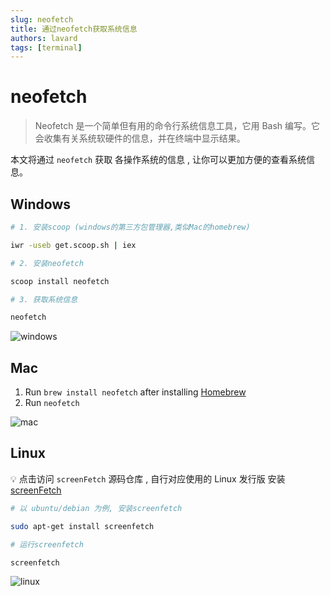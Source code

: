```yaml
---
slug: neofetch
title: 通过neofetch获取系统信息
authors: lavard
tags: [terminal]
---
```


# neofetch

> Neofetch 是一个简单但有用的命令行系统信息工具，它用 Bash 编写。它会收集有关系统软硬件的信息，并在终端中显示结果。

本文将通过 `neofetch` 获取 各操作系统的信息 , 让你可以更加方便的查看系统信息。

## Windows

```bash
# 1. 安装scoop (windows的第三方包管理器,类似Mac的homebrew)

iwr -useb get.scoop.sh | iex

# 2. 安装neofetch

scoop install neofetch

# 3. 获取系统信息

neofetch
```

![windows](./img/neofetch/win-neofetch.jpg)

## Mac

1.  Run `brew install neofetch` after installing [Homebrew](http://brew.sh/)
2.  Run `neofetch`

![mac](./img/neofetch/mac-neofetch.jpg)

## Linux

💡 点击访问 `screenFetch` 源码仓库 , 自行对应使用的 Linux 发行版 安装 [screenFetch](https://github.com/KittyKatt/screenFetch)

```bash
# 以 ubuntu/debian 为例, 安装screenfetch

sudo apt-get install screenfetch

# 运行screenfetch

screenfetch
```

![linux](./img/neofetch/linux-neofetch.jpg)
